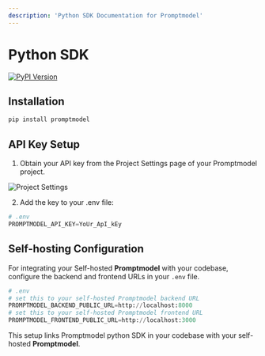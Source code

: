 ```yaml
---
description: 'Python SDK Documentation for Promptmodel'
---
```


# Python SDK

<div className="mt-2">
  <a href="https://pypi.org/project/promptmodel" target="_blank">
    <img
      src="https://img.shields.io/pypi/v/promptmodel.svg"
      alt="PyPI Version"
    />
  </a>
</div>

## Installation

```bash
pip install promptmodel
```

## API Key Setup

1. Obtain your API key from the Project Settings page of your Promptmodel project.

![Project Settings](public/project_setting.jpg)

2. Add the key to your .env file:

```python
# .env
PROMPTMODEL_API_KEY=YoUr_ApI_kEy
```

## Self-hosting Configuration

For integrating your Self-hosted **Promptmodel** with your codebase, configure the backend and frontend URLs in your `.env` file.

```python
# .env
# set this to your self-hosted Promptmodel backend URL
PROMPTMODEL_BACKEND_PUBLIC_URL=http://localhost:8000
# set this to your self-hosted Promptmodel frontend URL
PROMPTMODEL_FRONTEND_PUBLIC_URL=http://localhost:3000 
```

This setup links Promptmodel python SDK in your codebase with your self-hosted **Promptmodel**.